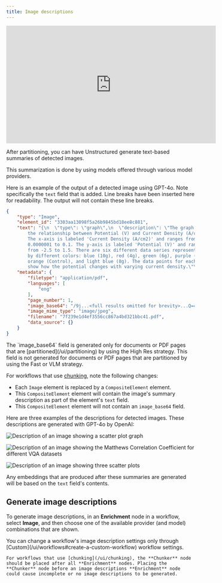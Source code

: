 ```yaml
---
title: Image descriptions
---
```


<iframe
  width="560"
  height="315"
  src="https://www.youtube.com/embed/pMQm9ymM3N8"
  title="YouTube video player"
  frameborder="0"
  allow="accelerometer; autoplay; clipboard-write; encrypted-media; gyroscope; picture-in-picture"
  allowfullscreen
></iframe>

After partitioning, you can have Unstructured generate text-based summaries of detected images.

This summarization is done by using models offered through various model providers.

Here is an example of the output of a detected image using GPT-4o. Note specifically the `text` field that is added. 
Line breaks have been inserted here for readability. The output will not contain these line breaks. 

```json
{
    "type": "Image",
    "element_id": "3303aa13098f5a26b9845bd18ee8c881",
    "text": "{\n  \"type\": \"graph\",\n  \"description\": \"The graph shows 
        the relationship between Potential (V) and Current Density (A/cm2). 
        The x-axis is labeled 'Current Density (A/cm2)' and ranges from 
        0.0000001 to 0.1. The y-axis is labeled 'Potential (V)' and ranges 
        from -2.5 to 1.5. There are six different data series represented 
        by different colors: blue (10g), red (4g), green (6g), purple (2g), 
        orange (Control), and light blue (8g). The data points for each series 
        show how the potential changes with varying current density.\"\n}",
    "metadata": {
        "filetype": "application/pdf",
        "languages": [
            "eng"
        ],
        "page_number": 1,
        "image_base64": "/9j...<full results omitted for brevity>...Q==",
        "image_mime_type": "image/jpeg",
        "filename": "7f239e1d4ef3556cc867a4bd321bbc41.pdf",
        "data_source": {}
    }
}
```

<Note>
    The `image_base64` field is generated only for documents or PDF pages that are [partitioned](/ui/partitioning) by using the High Res strategy. This field is not generated for 
    documents or PDF pages that are partitioned by using the Fast or VLM strategy.
</Note>

For workflows that use [chunking](/ui/chunking), note the following changes:

- Each `Image` element is replaced by a `CompositeElement` element.
- This `CompositeElement` element will contain the image's summary description as part of the element's `text` field.
- This `CompositeElement` element will not contain an `image_base64` field.

Here are three examples of the descriptions for detected images. These descriptions are generated with GPT-4o by OpenAI:

![Description of an image showing a scatter plot graph](/img/enriching/Image-Description-1.png)

![Description of an image showing the Matthews Correlation Coefficient for different VQA datasets](/img/enriching/Image-Description-2.png)

![Description of an image showing three scatter plots](/img/enriching/Image-Description-3.png)

Any embeddings that are produced after these summaries are generated will be based on the `text` field's contents.

## Generate image descriptions


To generate image descriptions, in an **Enrichment** node in a workflow, select **Image**, and then choose one of the available provider (and model) combinations that are shown.

<Note>
    You can change a workflow's image description settings only through [Custom](/ui/workflows#create-a-custom-workflow) workflow settings.

    For workflows that use [chunking](/ui/chunking), the **Chunker** node should be placed after all **Enrichment** nodes. Placing the 
    **Chunker** node before an image descriptions **Enrichment** node could cause incomplete or no image descriptions to be generated.
</Note>

<DeprecatedModelsUI />

<EnrichmentImageSummaryHiResOnly />
